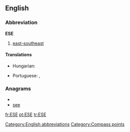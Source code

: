 ==English==

===Abbreviation===
'''ESE'''

# [[east-southeast]]

====Translations====
{{trans-top|east-southeast}}
* Hungarian: {{t+|hu|KDK}}
{{trans-mid}}
* Portuguese: {{t|pt|és-sudeste|m}},  {{t+|pt|ESE|m}}
{{trans-bottom}}

===Anagrams===
* {{alphagram|[[ees#English|ees]]}} 
* [[see#English|see]]


[[Category:English abbreviations]]
[[Category:Compass points]]

[[fr:ESE]]
[[pt:ESE]]
[[tr:ESE]]